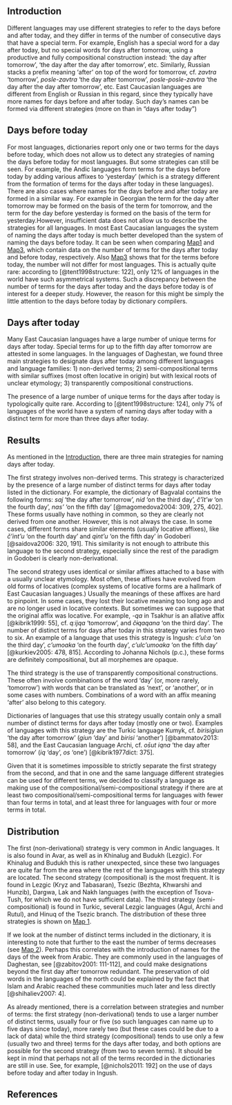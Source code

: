 ## Introduction {#intro}

Different languages may use different strategies to refer to the days before and after today, and they differ in terms of the number of consecutive days that have a special term. For example,  English has a special word for a day after today, but no special words for days after tomorrow, using a productive and fully compositional construction instead: 'the day after tomorrow', 'the day after the day after tomorrow', etc. Similarly, Russian stacks a prefix meaning 'after' on top of the word for tomorrow, cf. *zavtra* 'tomorrow', *posle-zavtra* 'the day after tomorrow', *posle-posle-zavtra* 'the day after the day after tomorrow', etc. East Caucasian languages are different from English or Russian in this regard, since they typically have more names for days before and after today. Such day’s names can be formed via different strategies (more on than in “days after today”)

## Days before today

For most languages, dictionaries report only one or two terms for the days before today, which does not allow us to detect any strategies of naming the days before today for most languages. But some strategies can still be seen. For example, the Andic languages form terms for the days before today by adding various affixes to ‘yesterday’ (which is a strategy different from the formation of terms for the days after today in these languages). There are also cases where names for the days before and after today are formed in a similar way. For example in Georgian the term for the day after tomorrow may be formed on the basis of the term for tomorrow, and the term for the day before yesterday is formed on the basis of the term for yesterday.However, insufficient data does not allow us to describe the  strategies for all languages. In most East Caucasian languages the system of naming the days after today is much better developed than the system of naming the days before today. It can be seen when comparing [Map1](032_days_after_today_map.html#m1) and [Map3](032_days_after_today_map.html#m3), which contain data on the number of terms for the days after today and before today, respectively. Also [Map3](032_days_after_today_map.html#m3) shows that for the terms before today, the number will not differ for most languages. This is actually quite rare: according to [@tent1998structure: 122], only 12% of languages in the world have such asymmetrical systems. Such a discrepancy between the number of terms for the days after today and the days before today is of interest for a deeper study.
However, the reason for this might be simply the little attention to the days before today by dictionary compilers.

## Days after today

Many East Caucasian languages have a large number of unique terms for days after today. Special terms for up to the fifth day after tomorrow are attested in some languages. In the languages of Daghestan, we found three main strategies to designate days after today among different languages and language families: 1) non-derived terms; 2) semi-compositional terms with similar suffixes (most often locative in origin) but with lexical roots of unclear etymology; 3) transparently compositional constructions. 

The presence of a large number of unique terms for the days after today is typologically quite rare. According to [@tent1998structure: 124], only 7% of languages of the world have a system of naming days after today with a distinct term for more than three days after today. 


## Results

As mentioned in the [Introduction](032_days_before_and_after_today.html#intro), there are three main strategies for naming days after today. 

The first strategy involves non-derived terms. This strategy is characterized by the presence of a large number of distinct terms for days after today listed in the dictionary. For example, the dictionary of Bagvalal contains the following forms: *saj* 'the day after tomorrow', *nid* 'on the third day', *čʼĩt’w* 'on the fourth day', *nas’* 'on the fifth day' [@magomedova2004: 309, 275, 402]. These forms usually have nothing in common, so they are clearly not derived from one another. However, this is not always the case. In some cases, different forms share similar elements (usually locative affixes), like *čʼint’u* 'on the fourth day' and *qint’u* 'on the fifth day' in Godoberi [@saidova2006: 320, 191]. This similarity is not enough to attribute this language to the second strategy, especially since the rest of the paradigm in Godoberi is clearly non-derivational.

The second strategy uses identical or similar affixes attached to a base with a usually unclear etymology. Most often, these affixes have evolved from old forms of locatives (complex systems of locative forms are a hallmark of East Caucasian languages.) Usually the meanings of these affixes are hard to pinpoint. In some cases, they lost their locative meaning too long ago and are no longer used in locative contexts. But sometimes we can suppose that the original affix was locative. For example, *-qa* in Tsakhur is an allative affix [@kibrik1999: 55], cf. *qːijqa* ‘tomorrow’, and *čɨqaqana* ‘on the third day’.
The number of distinct terms for days after today in this strategy varies from two to six. An example of a language that uses this strategy is Ingush: *cʼul:a* 'on the third day', *cʼumoaka* 'on the fourth day', *cʼulcʼumoaka* 'on the fifth day' [@kurkiev2005: 478, 815]. According to Johanna Nichols (p.c.), these forms are definitely compositional, but all morphemes are opaque.

The third strategy is the use of transparently compositional constructions. These often involve combinations of the word 'day' (or, more rarely, 'tomorrow') with words that can be translated as 'next', or 'another', or in some cases with numbers. Combinations of a word with an affix meaning 'after' also belong to this category. 

Dictionaries of languages that use this strategy usually contain only a small number of distinct terms for days after today (mostly one or two). Examples of languages with this strategy are the Turkic language Kumyk, cf. *birisigiun* 'the day after tomorrow' (*giun* 'day' and *birisi* 'another') [@bammatov2013: 58], and the East Caucasian language Archi, cf. *os̄ut iqna* 'the day after tomorrow' (*iq* 'day', *os* 'one') [@kibrik1977dict: 375].

Given that it is sometimes impossible to strictly separate the first strategy from the second, and that in one and the same language different strategies can be used for different terms, we decided to classify a language as making use of the compositional/semi-compositional strategy if there are at least two compositional/semi-compositional terms for languages with fewer than four terms in total, and at least three for languages with four or more terms in total.

## Distribution

The first (non-derivational) strategy is very common in Andic languages. It is also found in Avar, as well as in Khinalug and Budukh (Lezgic). For Khinalug and Budukh this is rather unexpected, since these two languages are quite far from the area where the rest of the languages with this strategy are located. The second strategy (compositional) is the most frequent. It is found in Lezgic (Kryz and Tabasaran), Tsezic (Bezhta, Khwarshi and Hunzib), Dargwa, Lak and Nakh languages (with the exception of Tsova-Tush, for which we do not have sufficient data). The third strategy (semi-compositional) is found in Turkic, several Lezgic languages (Agul, Archi and Rutul), and Hinuq of the Tsezic branch. The distribution of these three strategies is shown on [Map 1](032_days_before_and_after_today_map.html#m1).

If we look at the number of distinct terms included in the dictionary, it is interesting to note that further to the east the number of terms decreases (see [Map 2](032_days_before_and_after_today_map.html#m2)). Perhaps this correlates with the introduction of names for the days of the week from Arabic. They are commonly used in the languages of Daghestan, see [@zabitov2001: 111-112], and could make designations beyond the first day after tomorrow redundant. The preservation of old words in the languages of the north could be explained by the fact that Islam and Arabic reached these communities much later and less directly [@shihaliev2007: 4].

As already mentioned, there is a correlation between strategies and number of terms: the first strategy (non-derivational) tends to use a larger number of distinct terms, usually four or five (so such languages can name up to five days since today), more rarely two (but these cases could be due to a lack of data) while the third strategy (compositional) tends to use only a few (usually two and three) terms for the days after today, and both options are possible for the second strategy (from two to seven terms). It should be kept in mind that perhaps not all of the terms recorded in the dictionaries are still in use. See, for example, [@nichols2011: 192] on the use of days before today and after today in Ingush.

## References {-}